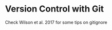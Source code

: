 # Version Control with Git {#version-control-git}

Check Wilson et al. 2017 for some tips on gitignore